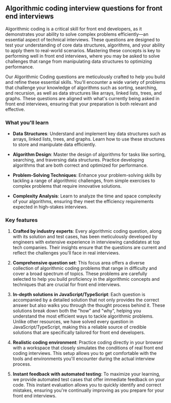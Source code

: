 ## Algorithmic coding interview questions for front end interviews

Algorithmic coding is a critical skill for front end developers, as it demonstrates your ability to solve complex problems efficiently—an essential aspect of technical interviews. These questions are designed to test your understanding of core data structures, algorithms, and your ability to apply them to real-world scenarios. Mastering these concepts is key to performing well in front end interviews, where you may be asked to solve challenges that range from manipulating data structures to optimizing performance.

Our Algorithmic Coding questions are meticulously crafted to help you build and refine these essential skills. You'll encounter a wide variety of problems that challenge your knowledge of algorithms such as sorting, searching, and recursion, as well as data structures like arrays, linked lists, trees, and graphs. These questions are aligned with what's currently being asked in front end interviews, ensuring that your preparation is both relevant and effective.

### What you'll learn

- **Data Structures**: Understand and implement key data structures such as arrays, linked lists, trees, and graphs. Learn how to use these structures to store and manipulate data efficiently.

- **Algorithm Design**: Master the design of algorithms for tasks like sorting, searching, and traversing data structures. Practice developing algorithms that are both correct and optimized for performance.

- **Problem-Solving Techniques**: Enhance your problem-solving skills by tackling a range of algorithmic challenges, from simple exercises to complex problems that require innovative solutions.

- **Complexity Analysis**: Learn to analyze the time and space complexity of your algorithms, ensuring they meet the efficiency requirements expected in high-stakes interviews.

### Key features

1. **Crafted by industry experts**: Every algorithmic coding question, along with its solution and test cases, has been meticulously developed by engineers with extensive experience in interviewing candidates at top tech companies. Their insights ensure that the questions are current and reflect the challenges you'll face in real interviews.

2. **Comprehensive question set**: This focus area offers a diverse collection of algorithmic coding problems that range in difficulty and cover a broad spectrum of topics. These problems are carefully selected to help you build proficiency in the algorithmic concepts and techniques that are crucial for front end interviews.

3. **In-depth solutions in JavaScript/TypeScript**: Each question is accompanied by a detailed solution that not only provides the correct answer but also walks you through the thought process behind it. These solutions break down both the "how" and "why", helping you understand the most efficient ways to tackle algorithmic problems. Unlike other resources, we have solved every question in JavaScript/TypeScript, making this a reliable source of credible solutions that are specifically tailored for front end developers.

4. **Realistic coding environment**: Practice coding directly in your browser with a workspace that closely simulates the conditions of real front end coding interviews. This setup allows you to get comfortable with the tools and environments you'll encounter during the actual interview process.

5. **Instant feedback with automated testing**: To maximize your learning, we provide automated test cases that offer immediate feedback on your code. This instant evaluation allows you to quickly identify and correct mistakes, ensuring you're continually improving as you prepare for your front end interviews.
